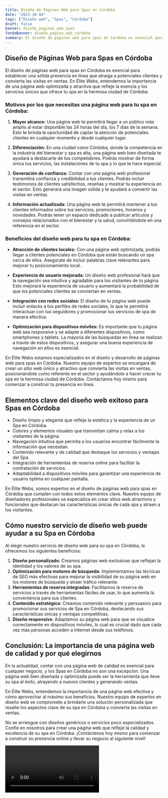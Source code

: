 ```yaml
---
title: Diseño de Páginas Web para Spas en Córdoba
date: "2023-10-04"
tags: ["Diseño web", "Spas", "Córdoba"]
draft: false
banner: diseño_paginas_web_spas
fondoBanner: diseño_pagina_web_córdoba
summary: El diseño de páginas web para spas en Córdoba es esencial para establecer una sólida presencia en línea que atraiga a potenciales clientes y convierta las visitas en ventas. En Élite Webs, entendemos la importancia de una página web optimizada y atractiva que refleje la esencia y los servicios únicos que ofrece tu spa en la hermosa ciudad de Córdoba.
---
```



## Diseño de Páginas Web para Spas en Córdoba

El diseño de páginas web para spas en Córdoba es esencial para establecer una sólida presencia en línea que atraiga a potenciales clientes y convierta las visitas en ventas. En Élite Webs, entendemos la importancia de una página web optimizada y atractiva que refleje la esencia y los servicios únicos que ofrece tu spa en la hermosa ciudad de Córdoba.

### Motivos por los que necesitas una página web para tu spa en Córdoba:

1. **Mayor alcance:** Una página web te permitirá llegar a un público más amplio al estar disponible las 24 horas del día, los 7 días de la semana. Esto te brinda la oportunidad de captar la atención de potenciales clientes en cualquier momento y desde cualquier lugar.

2. **Diferenciación:** En una ciudad como Córdoba, donde la competencia en la industria del bienestar y spa es alta, una página web bien diseñada te ayudará a destacarte de tus competidores. Podrás mostrar de forma única tus servicios, las instalaciones de tu spa y lo que te hace especial.

3. **Generación de confianza:** Contar con una página web profesional transmitirá confianza y credibilidad a tus clientes. Podrás incluir testimonios de clientes satisfechos, reseñas y mostrar tu experiencia en el sector. Esto generará una imagen sólida y te ayudará a convertir las visitas en ventas.

4. **Información actualizada:** Una página web te permitirá mantener a tus clientes informados sobre tus servicios, promociones, horarios y novedades. Podrás tener un espacio dedicado a publicar artículos y consejos relacionados con el bienestar y la salud, convirtiéndote en una referencia en el sector.

### Beneficios del diseño web para tu spa en Córdoba:

- **Atracción de clientes locales:** Con una página web optimizada, podrás llegar a clientes potenciales en Córdoba que están buscando un spa cerca de ellos. Asegúrate de incluir palabras clave relevantes para mejorar tu posicionamiento local.

- **Experiencia de usuario mejorada:** Un diseño web profesional hará que la navegación sea intuitiva y agradable para los visitantes de tu página. Esto mejorará la experiencia de usuario y aumentará la probabilidad de que los potenciales clientes se conviertan en ventas.

- **Integración con redes sociales:** El diseño de tu página web puede incluir enlaces a tus perfiles de redes sociales, lo que te permitirá interactuar con tus seguidores y promocionar tus servicios de spa de manera efectiva.

- **Optimización para dispositivos móviles:** Es importante que tu página web sea responsive y se adapte a diferentes dispositivos, como smartphones y tablets. La mayoría de las búsquedas en línea se realizan a través de estos dispositivos, y asegurar una buena experiencia de navegación en ellos es esencial.

En Élite Webs estamos especializados en el diseño y desarrollo de páginas web para spas en Córdoba. Nuestro equipo de expertos se encargará de crear un sitio web único y atractivo que convierta las visitas en ventas, posicionándote como referente en el sector y ayudándote a hacer crecer tu spa en la hermosa ciudad de Córdoba. Contáctanos hoy mismo para comenzar a construir tu presencia en línea.

<GifSeo />

<Cta />

## Elementos clave del diseño web exitoso para Spas en Córdoba

- Diseño limpio y elegante que refleje la estética y la experiencia de un Spa en Córdoba.
- Colores y elementos visuales que transmitan calma y relax a los visitantes de la página.
- Navegación intuitiva que permita a los usuarios encontrar fácilmente la información que necesitan.
- Contenido relevante y de calidad que destaque los servicios y ventajas del Spa.
- Integración de herramientas de reserva online para facilitar la contratación de servicios.
- Adaptabilidad a dispositivos móviles para garantizar una experiencia de usuario óptima en cualquier pantalla.

En Élite Webs, somos expertos en el diseño de páginas web para spas en Córdoba que cumplen con todos estos elementos clave. Nuestro equipo de diseñadores profesionales se especializa en crear sitios web atractivos y funcionales que destacan las características únicas de cada spa y atraen a los visitantes.

## Cómo nuestro servicio de diseño web puede ayudar a su Spa en Córdoba

Al elegir nuestro servicio de diseño web para su spa en Córdoba, le ofrecemos los siguientes beneficios:

1. **Diseño personalizado**: Creamos páginas web exclusivas que reflejan la identidad y los valores de su spa.
2. **Optimización para motores de búsqueda**: Implementamos las técnicas de SEO más efectivas para mejorar la visibilidad de su página web en los motores de búsqueda y atraer tráfico relevante.
3. **Herramientas de reserva integradas**: Facilitamos la reserva de servicios a través de herramientas fáciles de usar, lo que aumenta la conveniencia para sus clientes.
4. **Contenido estratégico**: Creamos contenido relevante y persuasivo para promocionar sus servicios de Spa en Córdoba, destacando sus características únicas y ventajas competitivas.
5. **Diseño responsive**: Adaptamos su página web para que se visualice correctamente en dispositivos móviles, lo cual es crucial dado que cada vez más personas acceden a Internet desde sus teléfonos.

## Conclusión: La importancia de una página web de calidad y por qué elegirnos

En la actualidad, contar con una página web de calidad es esencial para cualquier negocio, y los Spas en Córdoba no son una excepción. Una página web bien diseñada y optimizada puede ser la herramienta que lleve su spa al éxito, atrayendo a nuevos clientes y generando ventas.

En Élite Webs, entendemos la importancia de una página web efectiva y cómo aprovechar al máximo sus beneficios. Nuestro equipo de expertos en diseño web se compromete a brindarle una solución personalizada que resalte los aspectos clave de su spa en Córdoba y convierta las visitas en ventas.

No se arriesgue con diseños genéricos o servicios poco especializados. Confíe en nosotros para crear una página web que refleje la calidad y excelencia de su spa en Córdoba. ¡Contáctenos hoy mismo para comenzar a construir su presencia online y llevar su negocio al siguiente nivel!

<Video />

<CtaBot job="Spas" city="Córdoba" />

<Gmaps query="Córdoba+españa+maps" />
